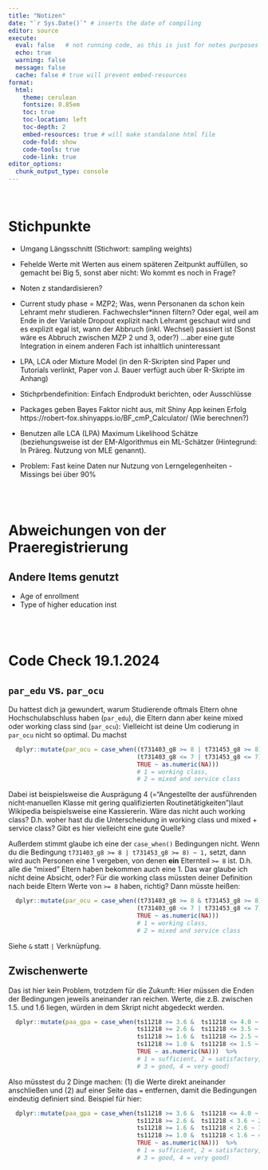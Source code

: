 ```yaml
---
title: "Notizen"
date: "`r Sys.Date()`" # inserts the date of compiling
editor: source
execute:
  eval: false   # not running code, as this is just for notes purposes
  echo: true
  warning: false
  message: false
  cache: false # true will prevent embed-resources
format: 
  html:
    theme: cerulean
    fontsize: 0.85em
    toc: true
    toc-location: left
    toc-depth: 2
    embed-resources: true # will make standalone html file
    code-fold: show
    code-tools: true
    code-link: true
editor_options: 
  chunk_output_type: console
---
```


\

# Stichpunkte

- Umgang Längsschnitt (Stichwort: sampling weights)
- Fehelde Werte mit Werten aus einem späteren Zeitpunkt auffüllen, so gemacht bei Big 5, sonst aber nicht: Wo kommt es noch in Frage?
- Noten z standardisieren?
- Current study phase = MZP2; Was, wenn Personanen da schon kein Lehramt mehr studieren. Fachwechsler*innen filtern? Oder egal, weil am 
  Ende in der Variable Dropout explizit nach Lehramt geschaut wird und es explizit egal ist, wann der Abbruch (inkl. Wechsel) passiert ist 
  (Sonst wäre es Abbruch zwischen MZP 2 und 3, oder?) ...aber eine gute Integration in einem anderen Fach ist inhaltlich uninteressant
- LPA, LCA oder Mixture Model (in den R-Skripten sind Paper und Tutorials verlinkt, Paper von J. Bauer verfügt auch über R-Skripte im Anhang)
- Stichprbendefinition: Einfach Endprodukt berichten, oder Ausschlüsse
- Packages geben Bayes Faktor nicht aus, mit Shiny App keinen Erfolg https://robert-fox.shinyapps.io/BF_cmP_Calculator/ (Wie berechnen?)
- Benutzen alle LCA (LPA) Maximum Likelihood Schätze (beziehungsweise ist der EM-Algorithmus ein ML-Schätzer (Hintegrund: In Präreg. Nutzung von MLE genannt).

- Problem: Fast keine Daten nur Nutzung von Lerngelegenheiten - Missings bei über 90%


\
\


# Abweichungen von der Praeregistrierung

## Andere Items genutzt
- Age of enrollment
- Type of higher education inst

\
\


# Code Check 19.1.2024

## `par_edu` vs. `par_ocu`
Du hattest dich ja gewundert, warum Studierende oftmals Eltern ohne Hochschulabschluss haben (`par_edu`), die Eltern dann aber keine mixed oder working class sind (`par_ocu`): Vielleicht ist deine Um codierung in `par_ocu` nicht so optimal. Du machst

```r
  dplyr::mutate(par_ocu = case_when((t731403_g8 >= 8 | t731453_g8 >= 8) ~ 1,    
                                    (t731403_g8 <= 7 | t731453_g8 <= 7) ~ 2,
                                    TRUE ~ as.numeric(NA)))
                                    # 1 = working class, 
                                    # 2 = mixed and service class
```

Dabei ist beispielsweise die Ausprägung 4 (="Angestellte der ausführenden nicht‐manuellen Klasse mit gering qualifizierten Routinetätigkeiten")laut Wikipedia beispielsweise eine Kassiererin. Wäre das nicht auch working class? D.h. woher hast du die Unterscheidung in working class und mixed + service class? Gibt es hier vielleicht eine gute Quelle? \

Außerdem stimmt glaube ich eine der `case_when()` Bedingungen nicht. Wenn du die Bedingung `t731403_g8 >= 8 | t731453_g8 >= 8) ~ 1,` setzt, dann wird auch Personen eine 1 vergeben, von denen **ein** Elternteil `>= 8` ist. D.h. alle die "mixed" Eltern haben bekommen auch eine 1. Das war glaube ich nicht deine Absicht, oder? Für die working class müssten deiner Definition nach beide Eltern Werte von `>= 8` haben, richtig? Dann müsste heißen:

```r
  dplyr::mutate(par_ocu = case_when((t731403_g8 >= 8 & t731453_g8 >= 8) ~ 1,    
                                    (t731403_g8 <= 7 | t731453_g8 <= 7) ~ 2,
                                    TRUE ~ as.numeric(NA)))
                                    # 1 = working class, 
                                    # 2 = mixed and service class
```

Siehe `&` statt `|` Verknüpfung.

## Zwischenwerte
Das ist hier kein Problem, trotzdem für die Zukunft: Hier müssen die Enden der Bedingungen jeweils aneinander ran reichen. Werte, die z.B. zwischen 1.5. und 1.6 liegen, würden in dem Skript nicht abgedeckt werden.

```r
  dplyr::mutate(paa_gpa = case_when(ts11218 >= 3.6 &  ts11218 <= 4.0 ~ 1,
                                    ts11218 >= 2.6 &  ts11218 <= 3.5 ~ 2,
                                    ts11218 >= 1.6 &  ts11218 <= 2.5 ~ 3,
                                    ts11218 >= 1.0 &  ts11218 <= 1.5 ~ 4,
                                    TRUE ~ as.numeric(NA)))  %>%
                                    # 1 = sufficient, 2 = satisfactory, 
                                    # 3 = good, 4 = very good)
```


Also müsstest du 2 Dinge machen: (1) die Werte direkt aneinander anschließen und (2) auf einer Seite das `=` entfernen, damit die Bedingungen eindeutig definiert sind. Beispiel für hier:

```r
  dplyr::mutate(paa_gpa = case_when(ts11218 >= 3.6 &  ts11218 <= 4.0 ~ 1,
                                    ts11218 >= 2.6 &  ts11218 < 3.6 ~ 2,
                                    ts11218 >= 1.6 &  ts11218 < 2.6 ~ 3,
                                    ts11218 >= 1.0 &  ts11218 < 1.6 ~ 4,
                                    TRUE ~ as.numeric(NA)))  %>%
                                    # 1 = sufficient, 2 = satisfactory, 
                                    # 3 = good, 4 = very good)
```

